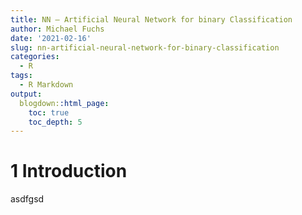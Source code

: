 ```yaml
---
title: NN – Artificial Neural Network for binary Classification
author: Michael Fuchs
date: '2021-02-16'
slug: nn-artificial-neural-network-for-binary-classification
categories:
  - R
tags:
  - R Markdown
output:
  blogdown::html_page:
    toc: true
    toc_depth: 5
---
```



# 1 Introduction

asdfgsd
